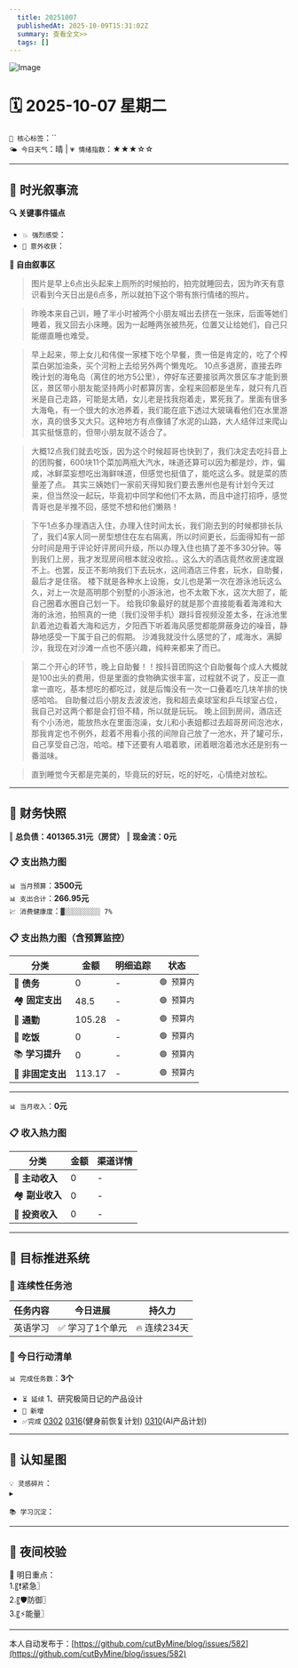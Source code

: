 ```yaml
---
  title: 20251007
  publishedAt: 2025-10-09T15:31:02Z
  summary: 查看全文>>
  tags: []
---
```


![Image](https://github.com/user-attachments/assets/fbd17152-3a76-41c0-aeba-a363cab59e1c)

# 🗓️ 2025-10-07 星期二  
`🔑 核心标签`：``  
`🌤️ 今日天气`：晴 | `💗 情绪指数`：★★★☆☆   

---


## 🌊 **时光叙事流**
**🔍 关键事件锚点**  
- `💥 强烈感受`：         
- `🎉 意外收获`：           

**📖 自由叙事区**  
> 图片是早上6点出头起来上厕所的时候拍的，拍完就睡回去，因为昨天有意识看到今天日出是6点多，所以就拍下这个带有旅行情绪的照片。

> 昨晚本来自己训，睡了半小时被两个小朋友喊出去挤在一张床，后面等她们睡着，我又回去小床睡。因为一起睡两张被热死，位置又让给她们，自己只能绷直睡也难受。

> 早上起来，带上女儿和伟俊一家楼下吃个早餐，贵一倍是肯定的，吃了个榨菜白粥加油条，买个河粉上去给另外两个懒鬼吃。
> 10点多退房，直接去昨晚计划的海龟岛（离住的地方5公里），停好车还要接驳两次景区车才能到景区，景区带小朋友能坚持两小时都算厉害，全程来回都是坐车，就只有几百米是自己走路，可能是太晒，女儿老是找我抱着走，累死我了。里面有很多大海龟，有一个很大的水池养着，我们能在底下透过大玻璃看他们在水里游水，真的很多又大只。这种地方有点像铺了水泥的山路，大人结伴过来爬山其实挺惬意的，但带小朋友就不适合了。

> 大概12点我们就去吃饭，因为这个时候超哥也快到了，我们决定去吃抖音上的团购餐，600块11个菜加两瓶大汽水，味道还算可以因为都是炒，炸，偏咸，冰鲜菜妄想吃出海鲜味道，但感觉也挺值了，能吃这么多。就是菜的质量差了点。
> 其实三姨她们一家前天得知我们要去惠州也是有计划今天过来，但当然没一起玩，毕竟初中同学和他们不太熟，而且中途打招呼，感觉青哥也是半推不回，感觉不想和他们懒熟！

> 下午1点多办理酒店入住，办理入住时间太长，我们刚去到的时候都排长队了，我们4家人同一房型想住在左右隔离，所以时间更长，后面得知有一部分时间是用于评论好评房间升级，所以办理入住也搞了差不多30分钟。等到我们上房，我才发现房间根本就没收拾。。这么大的酒店竟然收房速度跟不上。也罢，反正不影响我们下去玩水，这间酒店三件套，玩水，自助餐，最后才是住宿。
> 楼下就是各种水上设施，女儿也是第一次在游泳池玩这么久，对上一次是高明那个别墅的小游泳池，也不太敢下水，这次大胆了，能自己圈着水圈自己划一下。
> 给我印象最好的就是那个直接能看着海滩和大海的泳池，拍照真的一绝（我们没带手机）跟抖音视频没差太多，在泳池里趴着池边看着大海和远方，夕阳西下听着海风感觉都能屏蔽身边的噪音，静静地感受一下属于自己的假期。
> 沙滩我就没什么感觉的了，咸海水，满脚沙，我现在对沙滩一点也不感兴趣，纯粹来都来了而已。

> 第二个开心的环节，晚上自助餐！！按抖音团购这个自助餐每个成人大概就是100出头的费用，但是里面的食物确实很丰富，过程就不说了，反正一直拿一直吃，基本想吃的都吃过，就是后悔没有一次一口叠着吃几块羊排的快感哈哈。
> 自助餐过后小朋友去波波池，我和超去桌球室和乒乓球室占位，我自己对这两个都是会打但不精，所以就是玩玩。
> 晚上回到房间，酒店还有个小汤池，能放热水在里面泡澡，女儿和小表姐都过去超哥房间泡池水，那我肯定也不例外，趁着不用看小孩的间隙自己放了一池水，开了罐可乐，自己享受自己泡，哈哈。楼下还要有人唱着歌，闭着眼泡着池水还是别有一番滋味。

> 直到睡觉今天都是完美的，毕竟玩的好玩，吃的好吃，心情绝对放松。

---

## 💸 **财务快照**
‖ **总负债：401365.31元（房贷）**
‖ **现金流：0元**

### 📋 支出热力图

`📊 当月预算`：**3500元**  
`📊 支出合计`：**266.95元**  
`💹 消费健康度`：`▓░░░░░░░░░ 7%`  
### 📋 支出热力图（含预算监控）
| 分类         | 金额    | 明细追踪                  | 状态           |
|--------------|---------|---------------------------|----------------|
| 🏦 **债务**    | 0   |  -  | `🟢 预算内`   |
| 🏘️ **固定支出** | 48.5     |  -  | `🟢 预算内`     |
| 🚌 **通勤**     | 105.28   | -  | `🟢 预算内`     |
| 🍜 **吃饭**     | 0  |  -  | `🟢 预算内`   |
| 📚 **学习提升** | 0      | -     | `🟢 预算内`     |
| 🎲 **非固定支出** | 113.17   |  -  | `🟢 预算内`  |
---

`📊 当月收入`：**0元**  

### 📋 收入热力图
| 分类         | 金额    | 渠道详情             |
|--------------|---------|-------------------------|
| 🏦 **主动收入**  | 0                | -        |
| 🏘️ **副业收入**  | 0                | -        |
| 🚌 **投资收入**  | 0                | -        |



---

## 🎯 **目标推进系统**

### 🔄 连续性任务池
| 任务内容                | 今日进展          | 持久力     |
|-------------------------|-------------------|------------|
| 英语学习         | ✅ 学习了1个单元 | 🔥 连续234天  |




### 📌 今日行动清单

`📊 完成任务数`：**3个**  
- `⏳ 延续` 1、研究极简日记的产品设计             
- `🚩 新增`   
- `✅完成` [0302](note://WEB9685e40ae7a6464db1196641a1ffd0ee)   [0316](note://WEBc1fcc89ec3e741538b703e8017b38c9f)(健身前恢复计划)  [0310](note://WEBfc89f9187c014fbe9fab88e2d09b4bde)(AI产品计划)


---

## 🌌 **认知星图**
`💡 灵感碎片`：  
▸ 


`📚 学习沉淀`：  
>    

---

## 🌃 夜间校验

🚀 明日重点：  
1.〖❗紧急〗  
2.〖🛡️防御〗  
3.〖⚡能量〗

---
本人自动发布于：[https://github.com/cutByMine/blog/issues/582](https://github.com/cutByMine/blog/issues/582)
